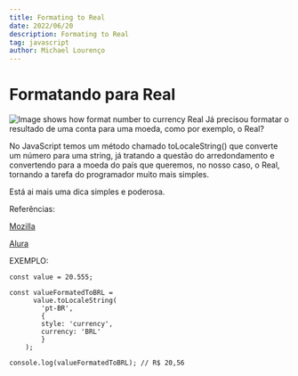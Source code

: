 ```yaml
---
title: Formating to Real
date: 2022/06/20
description: Formating to Real
tag: javascript
author: Michael Lourenço
---
```


# Formatando para Real

<Image
  src="/images/SPT-FORMATING-TO-REAL.png"
  alt="Image shows how format number to currency Real"
  width={1278}
  height={988}
  priority
  className="next-image"
/>
Já precisou formatar o resultado de uma conta para uma moeda, como por exemplo, o Real?

No JavaScript temos um método chamado toLocaleString() que converte um número para uma string, já tratando a questão do arredondamento e convertendo para a moeda do país que queremos, no nosso caso, o Real, tornando a tarefa do programador muito mais simples.

Está ai mais uma dica simples e poderosa.

Referências:

[Mozilla](https://mzl.la/3xYeGXM)

[Alura](https://bit.ly/3zKlYiU)


EXEMPLO:

```
const value = 20.555;

const valueFormatedToBRL = 
      value.toLocaleString(
		'pt-BR', 
    	{ 
  	  	style: 'currency', 
      	currency: 'BRL' 
    	}
	);

console.log(valueFormatedToBRL); // R$ 20,56
```
